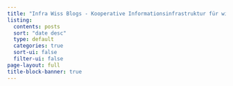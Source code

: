 ```yaml
---
title: "Infra Wiss Blogs - Kooperative Informationsinfrastruktur für wissenschaftliche Blogs"
listing:
  contents: posts
  sort: "date desc"
  type: default
  categories: true
  sort-ui: false
  filter-ui: false
page-layout: full
title-block-banner: true
---
```

